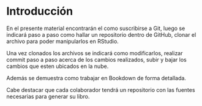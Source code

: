 \mainmatter

# Introducción 

En el presente material encontrarán el como suscribirse a Git, luego se indicará paso a paso como hallar un repositorio dentro de GitHub, clonar el archivo para poder manipularlos en RStudio.

Una vez clonados los archivos se indicará como modificarlos, realizar commit paso a paso acerca de los cambios realizados, subir y bajar los cambios que esten ubicados en la nube.

Además se demuestra como trabajar en Bookdown de forma detallada.

Cabe destacar que cada colaborador tendrá un repositorio con las fuentes necesarias para generar su libro.


